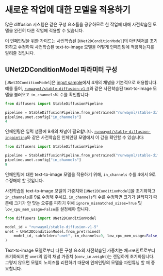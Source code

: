 # 새로운 작업에 대한 모델을 적용하기

많은 diffusion 시스템은 같은 구성 요소들을 공유하므로 한 작업에 대해 사전학습된 모델을 완전히 다른 작업에 적용할 수 있습니다.

이 인페인팅을 위한 가이드는 사전학습된 [`UNet2DConditionModel`]의 아키텍처를 초기화하고 수정하여 사전학습된 text-to-image 모델을 어떻게 인페인팅에 적용하는지를 알려줄 것입니다.

## UNet2DConditionModel 파라미터 구성

[`UNet2DConditionModel`]은 [input sample](https://huggingface.co/docs/diffusers/v0.16.0/en/api/models#diffusers.UNet2DConditionModel.in_channels)에서 4개의 채널을 기본적으로 허용합니다. 예를 들어,  [`runwayml/stable-diffusion-v1-5`](https://huggingface.co/runwayml/stable-diffusion-v1-5)와 같은 사전학습된 text-to-image 모델을 불러오고 `in_channels`의 수를 확인합니다:

```py
from diffusers import StableDiffusionPipeline

pipeline = StableDiffusionPipeline.from_pretrained("runwayml/stable-diffusion-v1-5")
pipeline.unet.config["in_channels"]
4
```

인페인팅은 입력 샘플에 9개의 채널이 필요합니다. [`runwayml/stable-diffusion-inpainting`](https://huggingface.co/runwayml/stable-diffusion-inpainting)와 같은 사전학습된 인페인팅 모델에서 이 값을 확인할 수 있습니다:

```py
from diffusers import StableDiffusionPipeline

pipeline = StableDiffusionPipeline.from_pretrained("runwayml/stable-diffusion-inpainting")
pipeline.unet.config["in_channels"]
9
```

인페인팅에 대한 text-to-image 모델을 적용하기 위해, `in_channels` 수를 4에서 9로 수정해야 할 것입니다.

사전학습된 text-to-image 모델의 가중치와 [`UNet2DConditionModel`]을 초기화하고 `in_channels`를 9로 수정해 주세요. `in_channels`의 수를 수정하면 크기가 달라지기 때문에 크기가 안 맞는 오류를 피하기 위해 `ignore_mismatched_sizes=True` 및 `low_cpu_mem_usage=False`를 설정해야 합니다.

```py
from diffusers import UNet2DConditionModel

model_id = "runwayml/stable-diffusion-v1-5"
unet = UNet2DConditionModel.from_pretrained(
    model_id, subfolder="unet", in_channels=9, low_cpu_mem_usage=False, ignore_mismatched_sizes=True
)
```

Text-to-image 모델로부터 다른 구성 요소의 사전학습된 가중치는 체크포인트로부터 초기화되지만 `unet`의 입력 채널 가중치 (`conv_in.weight`)는 랜덤하게 초기화됩니다. 그렇지 않으면 모델이 노이즈를 리턴하기 때문에 인페인팅의 모델을 파인튜닝 할 때 중요합니다.
